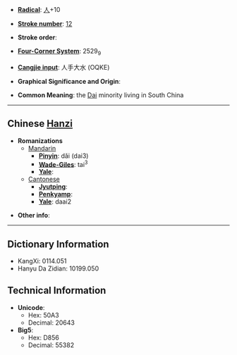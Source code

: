 * '''[[Wiktionary:Chinese radical index| Radical]]''': [[Wiktionary:Chinese radical index 人|人]]+10

* '''[[Wiktionary:Chinese total strokes index|Stroke number]]''': [[Wiktionary:Chinese total strokes index 12|12]]

* '''Stroke order''': 

* '''[[Wiktionary:Chinese four corner index|Four-Corner System]]''': 2529<sub>9</sub>

* '''[[Wiktionary:Chinese Cangjie index|Cangjie input]]''': 人手大水 (OQKE)

* '''Graphical Significance and Origin''': 

* '''Common Meaning''': the [[Dai]] minority living in South China

----

== Chinese [[Hanzi]] ==

* '''Romanizations'''
** [[Mandarin]]
*** '''[[Pinyin]]''': dǎi (dai3)
*** '''[[Wade-Giles]]''': tai<sup>3</sup>
*** '''[[Yale]]''': 
**[[Cantonese]]
***'''[[Jyutping]]''':
***'''[[Penkyamp]]''': 
***'''[[Yale]]''': daai2

* '''Other info''': 

----

== Dictionary Information ==

* KangXi: 0114.051
* Hanyu Da Zidian: 10199.050

== Technical Information ==

* '''Unicode''':
** Hex: 50A3
** Decimal: 20643
* '''Big5''':
** Hex: D856
** Decimal: 55382
